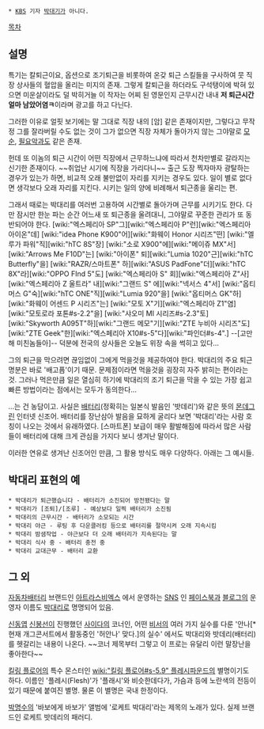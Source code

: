  * [[KBS]] 기자 [[박대기]]가 아니다.

[[목차]]
== 설명 ==
특기는 칼퇴근이요, 옵션으로 조기퇴근을 비롯하여 온갖 퇴근 스킬들을 구사하여 뭇 직장 상사들의 혈압을 올리는 미지의 존재. 그렇게 칼퇴근을 하더라도 구석탱이에 박혀 있으면 미운살이라도 덜 박히거늘 이 작자는 어찌 된 영문인지 근무시간 내내 '''저 퇴근시간 얼마 남았어염ㅋ'''이라며 광고를 하고 다닌다.

그러한 이유로 얼핏 보기에는 말 그대로 직장 내의 [암] 같은 존재이지만, 그렇다고 무작정 그를 잘라버릴 수도 없는 것이 그가 없으면 직장 자체가 돌아가지 않는 그야말로 [[모순]], [[필요악]]과도 같은 존재.

헌데 또 이놈의 퇴근 시간이 어떤 직장에서 근무하느냐에 따라서 천차만별로 갈라지는 신기한 존재이다. ~~취업난 시기에 직장을 가리다니~~ 출근 도장 찍자마자 광탈하는 경우가 있는가 하면, 비교적 오래 불만없이 자리를 지키는 경우도 있다. 일이 별로 없다면 생각보다 오래 자리를 지킨다. 시키는 일의 양에 비례해서 퇴근종을 울리는 편.

그래서 때로는 박대리를 여러번 고용하여 시간별로 돌아가며 근무를 시키기도 한다. 다만 잠시만 한눈 파는 순간 어느새 또 퇴근종을 울려대니, 그야말로 꾸준한 관리가 또 동반되어야 한다. [wiki:"엑스페리아 SP"그][wiki:"엑스페리아 P"런][wiki:"엑스페리아 아이온"데] [wiki:"idea Phone K900"어][wiki:"화웨이 Honor 시리즈"떤] [wiki:"엘루가 파워"직][wiki:"hTC 8S"장] [wiki:"소로 X900"에][wiki:"메이쥬 MX"서][wiki:"Arrows Me F10D"는] [wiki:"아이폰" 퇴][wiki:"Lumia 1020"근][wiki:"hTC Butterfly"을] [wiki:"RAZR/스마트폰" 하][wiki:"ASUS PadFone"더][wiki:"hTC 8X"라][wiki:"OPPO FInd 5"도] [wiki:"엑스페리아 S" 회][wiki:"엑스페리아 Z"사] [wiki:"엑스페리아 Z 울트라" 내][wiki:"그랜드 S" 에][wiki:"넥서스 4"서] [wiki:"옵티머스 G"숙][wiki:"hTC ONE"직][wiki:"Lumia 920"을] [wiki:"옵티머스 GK"하][wiki:"화웨이 어센드 P 시리즈"는] [wiki:"모토 X"기][wiki:"엑스페리아 Z1"염][wiki:"모토로라 포톤#s-2.2"을] [wiki:"샤오미 MI 시리즈#s-2.3"토][wiki:"Skyworth A095T"하][wiki:"그랜드 메모"기][wiki:"ZTE 누비아 시리즈"도] [wiki:"ZTE Geek"한][wiki:"엑스페리아 X10#s-5"다][wiki:"파인더#s-4".] --[고만해 미친놈들아]-- 덕분에 전국의 상사들은 오늘도 위장 속을 썩히고 있다...

그의 퇴근을 막으려면 끊임없이 그에게 먹을것을 제공하여야 한다. 박대리의 주요 퇴근 명분은 바로 '배고픔'이기 때문. 문제점이라면 먹을것을 굉장히 자주 밝히는 편이라는 것. 그러나 먹은만큼 일은 열심히 하기에 박대리의 조기 퇴근을 막을 수 있는 가장 쉽고 빠른 방법이라는 점에서는 모두가 동의한다...




...는 건 농담이고. 사실은 [[배터리]](정확히는 일본식 발음인 '밧데리')와 같은 뜻의 [[몬데그린]] 인터넷 신조어. 배터리를 장난삼아 발음을 묘하게 굴리다 보면 '박대리'라는 사람 호칭이 나오는 것에서 유래하였다. [스마트폰] 보급이 매우 활발해짐에 따라서 많은 사람들이 배터리에 대해 크게 관심을 가지다 보니 생겨난 말이다. 

이러한 연유로 생겨난 신조어인 만큼, 그 활용 방식도 매우 다양하다. 아래는 그 예시들.

== 박대리 표현의 예 ==
 * 박대리가 퇴근했습니다 - 배터리가 소진되어 방전됐다는 말
 * 박대리가 [조퇴]/[조루] - 예상보다 일찍 배터리가 소진됨
 * 박대리의 근무시간 - 배터리가 소모되는 시간
 * 박대리 야근 - 루팅 후 다운클러킹 등으로 배터리를 절약시켜 오래 지속시킴
 * 박대리 밤샘작업 - 야근보다 더 오래 배터리가 지속된다는 말
 * 박대리 식사 중 - 배터리 충전 중
 * 박대리 교대근무 - 배터리 교환

== 그 외 ==
[[자동차배터리]] 브랜드인 [[아트라스비엑스]] 에서 운영하는 [[SNS]] 인 [[페이스북]]과 [[블로그]]의 운영자 이름도 [[박대리]]로 명명되어 있음. 

[[신동엽]] [[신봉선]]이 진행했던 [[사이다]]의 코너인, 어떤 [[비서]]의 여러 가지 실수를 다룬 '안나[* 현재 개그콘서트에서 활동중인 '허안나' 맞다.]의 실수' 에서도 박대리와 밧데리(배터리)를 헷갈리는 내용이 나온다. ~~코너 제목부터 그렇고 이 프로는 유달리 이런 말장난을 좋아한다~~

[[킬링 플로어]]의 특수 몬스터인 [[wiki:"킬링 플로어#s-5.9" 플레시파운드]]의 별명이기도 하다. 이름인 '플레시(Flesh)'가 '플래시'와 비슷한데다가, 가슴과 등에 노란색의 전등이 있기 때문에 붙여진 별명. 물론 이 별명은 국내 한정이다.

[[박명수]]의 '바보에게 바보가' 앨범에 '로케트 박대리'라는 제목의 노래가 있다. 실제 브랜드인 로케트 밧데리의 패러디.
